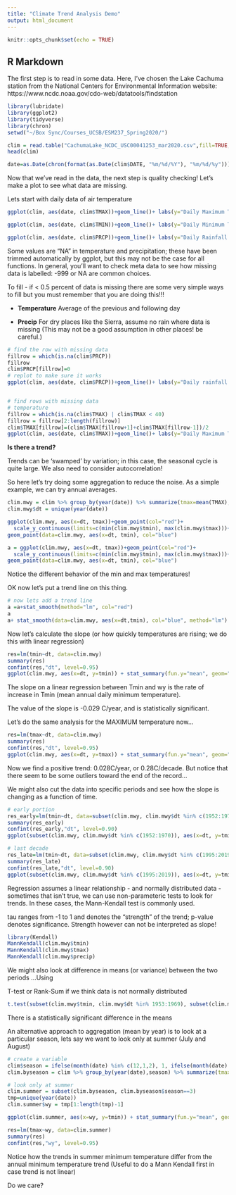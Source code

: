 ```yaml
---
title: "Climate Trend Analysis Demo"
output: html_document
---
```


```r
knitr::opts_chunk$set(echo = TRUE)
```

## R Markdown

The first step is to read in some data. Here, I've chosen the Lake Cachuma station from the National Centers for Environmental Information website:
https://www.ncdc.noaa.gov/cdo-web/datatools/findstation



```r
library(lubridate)
library(ggplot2)
library(tidyverse)
library(chron)
setwd("~/Box Sync/Courses_UCSB/ESM237_Spring2020/")

clim = read.table("CachumaLake_NCDC_USC00041253_mar2020.csv",fill=TRUE,sep=',',header=T)
head(clim)

date=as.Date(chron(format(as.Date(clim$DATE, "%m/%d/%Y"), "%m/%d/%y")))

```
Now that we've read in the data, the next step is quality checking! Let's make a plot to see what data are missing.

Lets start with daily data of air temperature 
```r

ggplot(clim, aes(date, clim$TMAX))+geom_line()+ labs(y="Daily Maximum Temperature (degrees C)", x="Date")

ggplot(clim, aes(date, clim$TMIN))+geom_line()+ labs(y="Daily Minimum Temperature (degrees C)", x="Date")

ggplot(clim, aes(date, clim$PRCP))+geom_line()+ labs(y="Daily Rainfall (mm)", x="Date")

```
Some values are "NA" in temperature and precipitation; these have been trimmed automatically by ggplot, but this may not be the case for all functions. In general, you'll want to check meta data to see how missing data is labelled: -999 or NA are common choices. 

To fill - if < 0.5 percent of data is missing there are some very simple ways to fill
but you must remember that you are doing this!!!

* **Temperature**
Average of the previous and following day

* **Precip**
For dry places like the Sierra, assume no rain where data is missing (This may not be a good assumption in other places! be careful.)


```r

# find the row with missing data
fillrow = which(is.na(clim$PRCP))
fillrow
clim$PRCP[fillrow]=0
# replot to make sure it works
ggplot(clim, aes(date, clim$PRCP))+geom_line()+ labs(y="Daily rainfall (mm)", x="Date")


# find rows with missing data
# temperature
fillrow = which(is.na(clim$TMAX) | clim$TMAX < 40)
fillrow = fillrow[2:length(fillrow)]
clim$TMAX[fillrow]=(clim$TMAX[fillrow+1]+clim$TMAX[fillrow-1])/2
ggplot(clim, aes(date, clim$TMAX))+geom_line()+ labs(y="Daily Maximum Temperature (degrees C)", x="Date")

```


**Is there a trend?**

Trends can be 'swamped' by variation; in this case, the seasonal cycle is quite large. We also need to consider autocorrelation! 

So here let's try doing some aggregation to reduce the noise. As a simple example, we can try annual averages.

```r

clim.mwy = clim %>% group_by(year(date)) %>% summarize(tmax=mean(TMAX), tmin=mean(TMIN), precip=sum(PRCP))
clim.mwy$dt = unique(year(date))

ggplot(clim.mwy, aes(x=dt, tmax))+geom_point(col="red")+
  scale_y_continuous(limits=c(min(clim.mwy$tmin), max(clim.mwy$tmax)))+
geom_point(data=clim.mwy, aes(x=dt, tmin), col="blue")

a = ggplot(clim.mwy, aes(x=dt, tmax))+geom_point(col="red")+
  scale_y_continuous(limits=c(min(clim.mwy$tmin), max(clim.mwy$tmax)))+
geom_point(data=clim.mwy, aes(x=dt, tmin), col="blue")

```

Notice the different behavior of the min and max temperatures! 

OK now let's put a trend line on this thing.

```r

# now lets add a trend line
a =a+stat_smooth(method="lm", col="red")
a
a+ stat_smooth(data=clim.mwy, aes(x=dt,tmin), col="blue", method="lm")

```



Now let's calculate the slope (or how quickly temperatures are rising; we do this with linear regression)

```r


res=lm(tmin~dt, data=clim.mwy)
summary(res)
confint(res,"dt", level=0.95)
ggplot(clim.mwy, aes(x=dt, y=tmin)) + stat_summary(fun.y="mean", geom="point", col="red", size=4)+theme(axis.text=element_text(size=14, face="bold"), axis.title=element_text(size=14, face="bold")) + geom_smooth(method="lm")
```

The slope on a linear regression between Tmin and wy is the rate of increase in Tmin (mean annual daily minimum temperature).

The value of the slope is -0.029 C/year, and is statistically significant.


Let's do the same analysis for the MAXIMUM temperature now...

```r


res=lm(tmax~dt, data=clim.mwy)
summary(res)
confint(res,"dt", level=0.95)
ggplot(clim.mwy, aes(x=dt, y=tmax)) + stat_summary(fun.y="mean", geom="point", col="red", size=4)+theme(axis.text=element_text(size=14, face="bold"), axis.title=element_text(size=14, face="bold")) + geom_smooth(method="lm")
```

Now we find a positive trend: 0.028C/year, or 0.28C/decade. But notice that there seem to be some outliers toward the end of the record...

We might also cut the data into specific periods and see how the slope is changing as a function of time.

```r


# early portion
res_early=lm(tmin~dt, data=subset(clim.mwy, clim.mwy$dt %in% c(1952:1970)))
summary(res_early)
confint(res_early,"dt", level=0.90)
ggplot(subset(clim.mwy, clim.mwy$dt %in% c(1952:1970)), aes(x=dt, y=tmin)) + stat_summary(fun.y="mean", geom="point", col="red", size=4)+theme(axis.text=element_text(size=14, face="bold"), axis.title=element_text(size=14, face="bold")) + geom_smooth(method="lm")

# last decade
res_late=lm(tmin~dt, data=subset(clim.mwy, clim.mwy$dt %in% c(1995:2019)))
summary(res_late)
confint(res_late,"dt", level=0.90)
ggplot(subset(clim.mwy, clim.mwy$dt %in% c(1995:2019)), aes(x=dt, y=tmin)) + stat_summary(fun.y="mean", geom="point", col="red", size=4)+theme(axis.text=element_text(size=14, face="bold"), axis.title=element_text(size=14, face="bold")) + geom_smooth(method="lm")


```


Regression assumes a linear relationship - and normally distributed data - sometimes that isn't true, we can use non-parameteric tests to look for trends. In these cases, the Mann-Kendall test is commonly used.

tau ranges from -1 to 1 and denotes the "strength" of the trend; p-value denotes significance. Strength however can not be interpreted as slope!

```r

library(Kendall)
MannKendall(clim.mwy$tmin)
MannKendall(clim.mwy$tmax)
MannKendall(clim.mwy$precip)

```
We might also look at difference in means (or variance) between the two periods ...Using

T-test
or Rank-Sum if we think data is not normally distributed


```r

t.test(subset(clim.mwy$tmin, clim.mwy$dt %in% 1953:1969), subset(clim.mwy$tmin, clim.mwy$dt %in% 1995:2004))


```
There is a statistically significant difference in the means 

An alternative approach to aggregation (mean by year)
is to look at a particular season, lets say we want to look only at summer (July and August)


```r
# create a variable
clim$season = ifelse(month(date) %in% c(12,1,2), 1, ifelse(month(date) %in% c(3:5),2, ifelse(month(date) %in% c(6:8),3,4)))
clim.byseason = clim %>% group_by(year(date),season) %>% summarize(tmax=mean(TMAX), tmin=mean(TMIN), precip=sum(PRCP))

# look only at summer
clim.summer = subset(clim.byseason, clim.byseason$season==3)
tmp=unique(year(date))
clim.summer$wy = tmp[1:length(tmp)-1]

ggplot(clim.summer, aes(x=wy, y=tmin)) + stat_summary(fun.y="mean", geom="point", col="red", size=4)+theme(axis.text=element_text(size=14, face="bold"), axis.title=element_text(size=14, face="bold")) + geom_smooth(method="lm")+labs(y=" Summer Minimum Daily Temperature C")

res=lm(tmax~wy, data=clim.summer)
summary(res)
confint(res,"wy", level=0.95)

```
Notice how the trends in summer minimum temperature differ from the annual minimum temperature trend
(Useful to do a Mann Kendall first in case trend is not linear)

Do we care?

